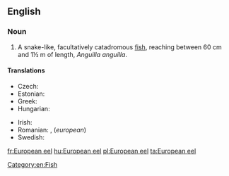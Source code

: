 ==English==
{{wikipedia}}

===Noun===
{{en-noun|head=[[European]] [[eel]]}}

# A snake-like, facultatively catadromous [[fish]], reaching between 60 cm and 1½ m of length, ''Anguilla anguilla''.

====Translations====
{{trans-top|fish}}
* Czech: {{t+|cs|úhoř říční|m}}
* Estonian: {{t|et|euroopa angerjas}}
* Greek: {{t|el|ευρωπαϊκό χελι|n|tr=evropaïkó héli|sc=Grek}}
* Hungarian: {{t+|hu|európai angolna}}
{{trans-mid}}
* Irish: {{t|ga|eascann|f}}
* Romanian: {{t|ro|anghilă europeană|f}}, {{t|ro|țipar|n}} (''european'')
* Swedish: {{t+|sv|europeisk ål|c}}
{{trans-bottom}}

[[Category:en:Fish]]

[[fr:European eel]]
[[hu:European eel]]
[[pl:European eel]]
[[ta:European eel]]